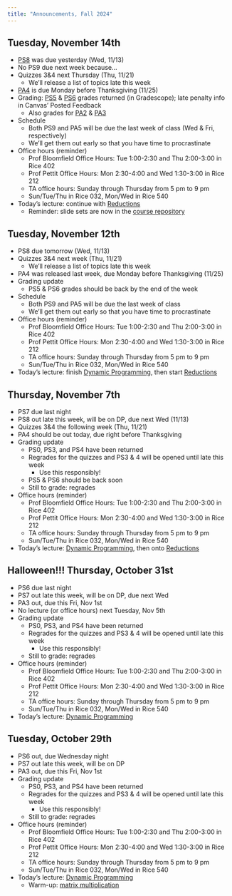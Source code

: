 ```yaml
---
title: "Announcements, Fall 2024"
---
```


::: {.announcements}
# Tuesday, November 14th

- [PS8](../ps/ps8.html) was due yesterday (Wed, 11/13)
- No PS9 due next week because...
- Quizzes 3&4 next Thursday (Thu, 11/21)
	- We'll release a list of topics late this week
- [PA4](../pa/pa4/index.html) is due Monday before Thanksgiving (11/25)
- Grading: [PS5](../ps/ps5.html) & [PS6](../ps/ps6.html) grades returned (in Gradescope); late penalty info in Canvas' Posted Feedback
	- Also grades for [PA2](../pa/pa2/index.html) & [PA3](../pa/pa3/index.html)
- Schedule
	- Both PS9 and PA5 will be due the last week of class (Wed & Fri, respectively)
	- We'll get them out early so that you have time to procrastinate
- Office hours (reminder)
	- Prof Bloomfield Office Hours: Tue 1:00-2:30 and Thu 2:00-3:00 in Rice 402
	- Prof Pettit Office Hours: Mon 2:30-4:00 and Wed 1:30-3:00 in Rice 212
	- TA office hours: Sunday through Thursday from 5 pm to 9 pm
	- Sun/Tue/Thu in Rice 032, Mon/Wed in Rice 540
- Today's lecture: continue with [Reductions](reductions.html)
	- Reminder: slide sets are now in the [course repository](https://uva-cs.github.io/dsa2/)
:::



::: {.announcements}
# Tuesday, November 12th

- PS8 due tomorrow (Wed, 11/13)
- Quizzes 3&4 next week (Thu, 11/21)
	- We'll release a list of topics late this week
- PA4 was released last week, due Monday before Thanksgiving (11/25)
- Grading update
	- PS5 & PS6 grades should be back by the end of the week
- Schedule
	- Both PS9 and PA5 will be due the last week of class
	- We'll get them out early so that you have time to procrastinate
- Office hours (reminder)
	- Prof Bloomfield Office Hours: Tue 1:00-2:30 and Thu 2:00-3:00 in Rice 402
	- Prof Pettit Office Hours: Mon 2:30-4:00 and Wed 1:30-3:00 in Rice 212
	- TA office hours: Sunday through Thursday from 5 pm to 9 pm
	- Sun/Tue/Thu in Rice 032, Mon/Wed in Rice 540
- Today's lecture: finish [Dynamic Programming](dp.html), then start [Reductions](reductions.html)
:::




::: {.announcements}
# Thursday, November 7th

- PS7 due last night
- PS8 out late this week, will be on DP, due next Wed (11/13)
- Quizzes 3&4 the following week (Thu, 11/21)
- PA4 should be out today, due right before Thanksgiving
- Grading update
	- PS0, PS3, and PS4 have been returned
	- Regrades for the quizzes and PS3 & 4 will be opened until late this week
		- Use this responsibly!
	- PS5 & PS6 should be back soon
	- Still to grade: regrades
- Office hours (reminder)
	- Prof Bloomfield Office Hours: Tue 1:00-2:30 and Thu 2:00-3:00 in Rice 402
	- Prof Pettit Office Hours: Mon 2:30-4:00 and Wed 1:30-3:00 in Rice 212
	- TA office hours: Sunday through Thursday from 5 pm to 9 pm
	- Sun/Tue/Thu in Rice 032, Mon/Wed in Rice 540
- Today's lecture: [Dynamic Programming](dp.html), then onto [Reductions](reductions.html)
:::



::: {.announcements}
# Halloween!!! Thursday, October 31st

- PS6 due last night
- PS7 out late this week, will be on DP, due next Wed
- PA3 out, due this Fri, Nov 1st
- No lecture (or office hours) next Tuesday, Nov 5th
- Grading update
	- PS0, PS3, and PS4 have been returned
	- Regrades for the quizzes and PS3 & 4 will be opened until late this week
		- Use this responsibly!
	- Still to grade: regrades
- Office hours (reminder)
	- Prof Bloomfield Office Hours: Tue 1:00-2:30 and Thu 2:00-3:00 in Rice 402
	- Prof Pettit Office Hours: Mon 2:30-4:00 and Wed 1:30-3:00 in Rice 212
	- TA office hours: Sunday through Thursday from 5 pm to 9 pm
	- Sun/Tue/Thu in Rice 032, Mon/Wed in Rice 540
- Today's lecture: [Dynamic Programming](dp.html)
:::



::: {.announcements}
# Tuesday, October 29th

- PS6 out, due Wednesday night
- PS7 out late this week, will be on DP
- PA3 out, due this Fri, Nov 1st
- Grading update
	- PS0, PS3, and PS4 have been returned
	- Regrades for the quizzes and PS3 & 4 will be opened until late this week
		- Use this responsibly!
	- Still to grade: regrades
- Office hours (reminder)
	- Prof Bloomfield Office Hours: Tue 1:00-2:30 and Thu 2:00-3:00 in Rice 402
	- Prof Pettit Office Hours: Mon 2:30-4:00 and Wed 1:30-3:00 in Rice 212
	- TA office hours: Sunday through Thursday from 5 pm to 9 pm
	- Sun/Tue/Thu in Rice 032, Mon/Wed in Rice 540
- Today's lecture: [Dynamic Programming](dp.html)
	- Warm-up: [matrix multiplication](dp.html#/warm-up-2)
:::
